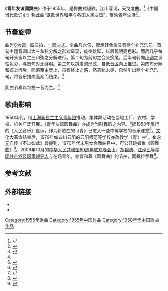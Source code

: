《'''青年友谊圆舞曲'''》作于1955年，是舞曲式短歌。江山写词，天戈度曲。<ref name="音乐欣赏手册">{{cite book|page=42|title=音乐欣赏手册 |year=1981 |publisher=上海文艺出版社 |location=上海 |url={{Google books|QKtnAAAAIAAJ|page=42|keywords=青年友谊圆舞曲 但每小节经常由较低|plainurl=yes}}}}</ref>《中国当代歌词史》称此曲“讴歌世界和平与各国人民友谊”，反映青年生活<ref>{{cite book|page=17|title=中国当代歌词史|year=2002|publisher=漓江出版社|location=桂林|author=晨枫|url={{Google books|F7xnAAAAIAAJ|page=17|keywords=青年友谊圆舞曲|plainurl=yes}}}}</ref>。

==节奏旋律==
曲为[[C大调|C大调]]，四三拍，[[一部曲式|一部曲式]]。全曲凡六句，起承转合后又有两个补充乐句。首句主题音调以大三和弦分解之形式呈现，旋律跳跃，以展现明亮色彩。而后几乎每句开头皆以主三和弦之分解进行。第二句为前句之合头换尾，后半句转向[[小调|小调]]之调性色彩，与首句对比鲜明。第三句以跳进的形式，自[[低音|低音区]]向上推进。第四句分解和弦上行后，回落至[[主音|主音]]上，虽有终止之感，然意犹未尽，自然引出两个补充乐句，将音乐推向高潮而结束。<ref name="韩雪音乐天地">{{cite journal|doi=10.3969/j.issn.1003-4218.2015.09.005|author=韩雪|title=《青年友谊圆舞曲》教学设计|journal=音乐天地|year=2015|issue=9|location=西安|issn=1003-4218|url=http://d.wanfangdata.com.cn/periodical/yytd201509005}}</ref>

此曲节奏以每拍一音为主。<ref name="音乐欣赏手册"/>

==歌曲影响==
1950年代，借[[上海|上海]][[新民主主义青年团|新民主主义青年团]]推动，集体舞活动在当地工厂、农村、学校、机关广泛开展。《青年友谊圆舞曲》亦成为当时舞蹈之内容。<ref>{{cite book|page=277|title=上海群众文化志|year=1999 |publisher=上海文化出版社|location=上海|url={{Google books|2d9xAAAAIAAJ|page=277|keywords=青年友谊圆舞曲|plainurl=yes}}|isbn=7806460985}}</ref>据1958年发行的《人民音乐》显示，作为新歌曲的《青》已进入一些中等学校的音乐课堂<ref>{{cite journal|author=廖家骅|title=漫谈音乐课的新歌曲教材|journal=人民音乐|year=1958|issue=7|location=北京|issn=0447-6573|url=http://www.cnki.com.cn/Article/CJFDTotal-RMYY195807034.htm}}</ref>。[[文化大革命|文化大革命]]结束后，1979年如[[四川|四川]][[云阳|云阳]]的云阳师范等学校亦改教学《青》曲<ref>{{cite book|page=928|title=云阳县志|year=1999 |publisher=四川人民出版社|location=成都|url={{Google books|_mQaAQAAMAAJ|page=928|keywords=青年友谊圆舞曲|plainurl=yes}}|isbn=9787229002015}}</ref>。[[崔永元|崔永元]]自传《不过如此》曾提到，1970年代末男女合舞曲目中，可公开跳者惟《圆舞曲》<ref>{{cite book|title=不过如此|author=崔永元|authorlink=崔永元|year=2001|publisher=华艺出版社|location=成都|url={{Google books|LJF6AAAAIAAJ|page=|keywords=青年友谊圆舞曲|plainurl=yes}}|isbn=9787801423344|quote=当时一个男的专搂一个女的跳舞还被禁止，可以公开跳的只有手拉着手的《青年友谊圆舞曲》。}}</ref>。2009年10月的[[首都各界庆祝中华人民共和国成立60周年联欢晚会|中华人民共和国60周年联欢晚会]]上，[[胡锦涛|胡锦涛]]、[[江泽民|江泽民]]等[[党和国家领导人|中国共产党及国家领导人]]与在场青年，亦曾和着《圆舞曲》的节拍，同跳拉手舞<ref>{{cite news|page=10|title=新华月报|year=2009|issue=17-24|publisher=新华月报社|location=北京|url={{Google books|iARKAQAAIAAJ|page=10|keywords=青年友谊圆舞曲|plainurl=yes}}}}</ref>。

==参考文献==
{{reflist|2}}

==外部链接==
*{{YouTube|u3VH2D21pYA|link=no|青年友谊圆舞曲|language=zh}}
*{{Youku|link=no|XMzMzODU0MzQ4|青年友谊圆舞曲}}

[[Category:1955年歌曲|Category:1955年歌曲]]
[[Category:1955年中国作品|Category:1955年中国作品]]
[[Category:1950年代中国歌曲作品|Category:1950年代中国歌曲作品]]